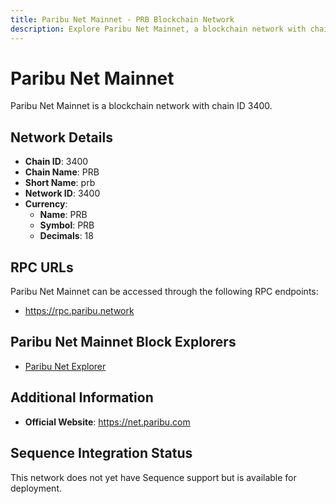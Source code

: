 ```yaml
--- 
title: Paribu Net Mainnet - PRB Blockchain Network
description: Explore Paribu Net Mainnet, a blockchain network with chain ID 3400. Learn about its native currency, PRB, and how to interact with the network.
---
```


# Paribu Net Mainnet

Paribu Net Mainnet is a blockchain network with chain ID 3400.

## Network Details

- **Chain ID**: 3400
- **Chain Name**: PRB
- **Short Name**: prb
- **Network ID**: 3400
- **Currency**: 
  - **Name**: PRB
  - **Symbol**: PRB
  - **Decimals**: 18

## RPC URLs

Paribu Net Mainnet can be accessed through the following RPC endpoints:

- https://rpc.paribu.network

## Paribu Net Mainnet Block Explorers

- [Paribu Net Explorer](https://explorer.paribu.network)

## Additional Information

- **Official Website**: https://net.paribu.com

## Sequence Integration Status

This network does not yet have Sequence support but is available for deployment.
